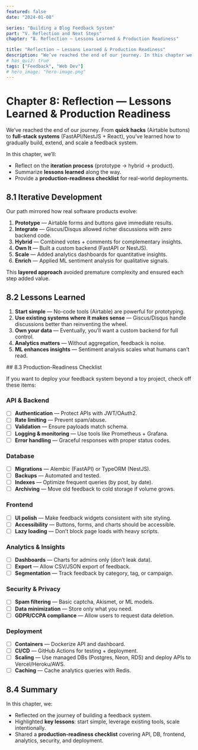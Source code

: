 ```yaml
---
featured: false
date: "2024-01-08"

series: "Building a Blog Feedback System"
part: "V. Reflection and Next Steps"
chapter: "8. Reflection — Lessons Learned & Production Readiness"

title: "Reflection — Lessons Learned & Production Readiness"
description: "We’ve reached the end of our journey. In this chapter we're going to reflect on our process, summarize lessons learned and present a checklist to make our solution production ready for the real world."
# has_quiz: true
tags: ["Feedback", "Web Dev"]
# hero_image: "hero-image.png"
---
```


# Chapter 8: Reflection — Lessons Learned & Production Readiness

We’ve reached the end of our journey.
From **quick hacks** (Airtable buttons) to **full-stack systems** (FastAPI/NestJS + React), you’ve learned how to gradually build, extend, and scale a feedback system.

In this chapter, we’ll:

- Reflect on the **iteration process** (prototype → hybrid → product).
- Summarize **lessons learned** along the way.
- Provide a **production-readiness checklist** for real-world deployments.

## 8.1 Iterative Development

Our path mirrored how real software products evolve:

1. **Prototype** — Airtable forms and buttons gave immediate results.
2. **Integrate** — Giscus/Disqus allowed richer discussions with zero backend code.
3. **Hybrid** — Combined votes + comments for complementary insights.
4. **Own It** — Built a custom backend (FastAPI or NestJS).
5. **Scale** — Added analytics dashboards for quantitative insights.
6. **Enrich** — Applied ML sentiment analysis for qualitative signals.

This **layered approach** avoided premature complexity and ensured each step added value.

## 8.2 Lessons Learned

1. **Start simple** — No-code tools (Airtable) are powerful for prototyping.
2. **Use existing systems where it makes sense** — Giscus/Disqus handle discussions better than reinventing the wheel.
3. **Own your data** — Eventually, you’ll want a custom backend for full control.
4. **Analytics matters** — Without aggregation, feedback is noise.
5. **ML enhances insights** — Sentiment analysis scales what humans can’t read.

<div style={{ backgroundColor: 'var(--surface2)', margin: '1.25rem 0', padding: '1.5rem 1.25rem 1.5rem 2rem', borderRadius: '0.5rem' }}>
## 8.3 Production-Readiness Checklist

If you want to deploy your feedback system beyond a toy project, check off these items:

### API & Backend

- [ ] **Authentication** — Protect APIs with JWT/OAuth2.
- [ ] **Rate limiting** — Prevent spam/abuse.
- [ ] **Validation** — Ensure payloads match schema.
- [ ] **Logging & monitoring** — Use tools like Prometheus + Grafana.
- [ ] **Error handling** — Graceful responses with proper status codes.

### Database

- [ ] **Migrations** — Alembic (FastAPI) or TypeORM (NestJS).
- [ ] **Backups** — Automated and tested.
- [ ] **Indexes** — Optimize frequent queries (by post, by date).
- [ ] **Archiving** — Move old feedback to cold storage if volume grows.

### Frontend

- [ ] **UI polish** — Make feedback widgets consistent with site styling.
- [ ] **Accessibility** — Buttons, forms, and charts should be accessible.
- [ ] **Lazy loading** — Don’t block page loads with heavy scripts.

### Analytics & Insights

- [ ] **Dashboards** — Charts for admins only (don’t leak data).
- [ ] **Export** — Allow CSV/JSON export of feedback.
- [ ] **Segmentation** — Track feedback by category, tag, or campaign.

### Security & Privacy

- [ ] **Spam filtering** — Basic captcha, Akismet, or ML models.
- [ ] **Data minimization** — Store only what you need.
- [ ] **GDPR/CCPA compliance** — Allow users to request data deletion.

### Deployment

- [ ] **Containers** — Dockerize API and dashboard.
- [ ] **CI/CD** — GitHub Actions for testing + deployment.
- [ ] **Scaling** — Use managed DBs (Postgres, Neon, RDS) and deploy APIs to Vercel/Heroku/AWS.
- [ ] **Caching** — Cache analytics queries with Redis.

</div>

## 8.4 Summary

In this chapter, we:

- Reflected on the journey of building a feedback system.
- Highlighted **key lessons**: start simple, leverage existing tools, scale intentionally.
- Shared a **production-readiness checklist** covering API, DB, frontend, analytics, security, and deployment.
